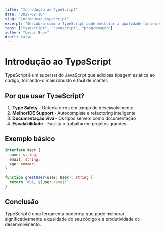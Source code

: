 ```yaml
---
title: "Introdução ao TypeScript"
date: "2025-02-10"
slug: "introducao-typescript"
excerpt: "Descubra como o TypeScript pode melhorar a qualidade do seu código JavaScript com tipagem estática."
tags: ["typescript", "javascript", "programação"]
author: "Lucas Brum"
draft: false
---
```


# Introdução ao TypeScript

TypeScript é um superset do JavaScript que adiciona tipagem estática ao código, tornando-o mais robusto e fácil de manter.

## Por que usar TypeScript?

1. **Type Safety** - Detecta erros em tempo de desenvolvimento
2. **Melhor IDE Support** - Autocomplete e refactoring inteligente
3. **Documentação viva** - Os tipos servem como documentação
4. **Escalabilidade** - Facilita o trabalho em projetos grandes

## Exemplo básico

```typescript
interface User {
  name: string;
  email: string;
  age: number;
}

function greetUser(user: User): string {
  return `Olá, ${user.name}!`;
}
```

## Conclusão

TypeScript é uma ferramenta poderosa que pode melhorar significativamente a qualidade do seu código e a produtividade do desenvolvimento.